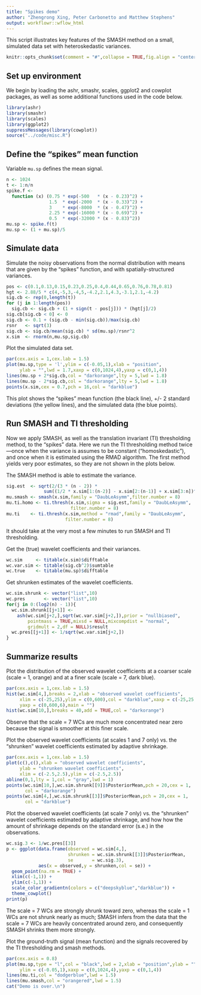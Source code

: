 ```yaml
---
title: "Spikes demo"
author: "Zhengrong Xing, Peter Carbonetto and Matthew Stephens"
output: workflowr::wflow_html
---
```


This script illustrates key features of the SMASH method on a small,
simulated data set with heteroskedastic variances.

```r
knitr::opts_chunk$set(comment = "#",collapse = TRUE,fig.align = "center")
```

Set up environment
------------------

We begin by loading the ashr, smashr, scales, ggplot2 and cowplot
packages, as well as some additional functions used in the code below.

```r
library(ashr)
library(smashr)
library(scales)
library(ggplot2)
suppressMessages(library(cowplot))
source("../code/misc.R")
```

Define the "spikes" mean function
---------------------------------

Variable `mu.sp` defines the mean signal. 

```r
n <- 1024
t <- 1:n/n
spike.f <-
  function (x) (0.75 * exp(-500   * (x - 0.23)^2) +
                1.5  * exp(-2000  * (x - 0.33)^2) +
                3    * exp(-8000  * (x - 0.47)^2) +
                2.25 * exp(-16000 * (x - 0.69)^2) +
                0.5  * exp(-32000 * (x - 0.83)^2))
mu.sp <- spike.f(t)
mu.sp <- (1 + mu.sp)/5
```

Simulate data
-------------

Simulate the noisy observations from the normal distribution with
means that are given by the "spikes" function, and with
spatially-structured variances.

```r
pos <- c(0.1,0.13,0.15,0.23,0.25,0.4,0.44,0.65,0.76,0.78,0.81)
hgt <- 2.88/5 * c(4,-5,3,-4,5,-4.2,2.1,4.3,-3.1,2.1,-4.2)
sig.cb <- rep(0,length(t))
for (j in 1:length(pos)) 
  sig.cb <- sig.cb + (1 + sign(t - pos[j])) * (hgt[j]/2)
sig.cb[sig.cb < 0] <- 0
sig.cb <- 0.1 + (sig.cb - min(sig.cb))/max(sig.cb)
rsnr   <- sqrt(3)
sig.cb <- sig.cb/mean(sig.cb) * sd(mu.sp)/rsnr^2
x.sim  <- rnorm(n,mu.sp,sig.cb)
```

Plot the simulated data set.

```r
par(cex.axis = 1,cex.lab = 1.5)
plot(mu.sp,type = 'l',ylim = c(-0.05,1),xlab = "position",
     ylab = "",lwd = 1.7,xaxp = c(0,1024,4),yaxp = c(0,1,4))
lines(mu.sp + 2*sig.cb,col = "darkorange",lty = 5,lwd = 1.8)
lines(mu.sp - 2*sig.cb,col = "darkorange",lty = 5,lwd = 1.8)
points(x.sim,cex = 0.7,pch = 16,col = "darkblue")
```

This plot shows the "spikes" mean function (the black line),
+/- 2 standard deviations (the yellow lines), and
the simulated data (the blue points).
  
Run SMASH and TI thresholding
-----------------------------

Now we apply SMASH, as well as the translation invariant (TI)
thresholding method, to the "spikes" data. Here we run the TI
thresholding method twice---once when the variance is assumes to be
constant ("homoskedastic"), and once when it is estimated using the
RMAD algorithm. The first method yields very poor estimates, so they
are not shown in the plots below.

The SMASH method is able to estimate the variance.

```r
sig.est  <- sqrt(2/(3 * (n - 2)) *
              sum((1/2 * x.sim[1:(n-2)] - x.sim[2:(n-1)] + x.sim[3:n])^2/2))
mu.smash <- smash(x.sim,family = "DaubLeAsymm",filter.number = 8)
mu.ti.homo <- ti.thresh(x.sim,sigma = sig.est,family = "DaubLeAsymm",
                        filter.number = 8)
mu.ti    <- ti.thresh(x.sim,method = "rmad",family = "DaubLeAsymm",
                      filter.number = 8)
```

It should take at the very most a few minutes to run SMASH and TI
thresholding.

Get the (true) wavelet coefficients and their variances.

```r
wc.sim     <- titable(x.sim)$difftable
wc.var.sim <- titable(sig.cb^2)$sumtable
wc.true    <- titable(mu.sp)$difftable
```

Get shrunken estimates of the wavelet coefficients.

```r
wc.sim.shrunk <- vector("list",10)
wc.pres       <- vector("list",10)
for(j in 0:(log2(n) - 1)){
  wc.sim.shrunk[[j+1]] <-
    ash(wc.sim[j+2,],sqrt(wc.var.sim[j+2,]),prior = "nullbiased",
        pointmass = TRUE,mixsd = NULL,mixcompdist = "normal",
        gridmult = 2,df = NULL)$result
  wc.pres[[j+1]] <- 1/sqrt(wc.var.sim[j+2,])
}
```

Summarize results
-----------------

Plot the distribution of the observed wavelet coefficients at a
coarser scale (scale = 1, orange) and at a finer scale (scale = 7,
dark blue). 

```r
par(cex.axis = 1,cex.lab = 1.5)
hist(wc.sim[4,],breaks = 2,xlab = "observed wavelet coefficients",
     xlim = c(-25,25),ylim = c(0,600),col = "darkblue",xaxp = c(-25,25,10),
     yaxp = c(0,600,6),main = "")
hist(wc.sim[10,],breaks = 40,add = TRUE,col = "darkorange")
```

Observe that the scale = 7 WCs are much more concentrated near zero
because the signal is smoother at this finer scale.

Plot the observed wavelet coefficients (at scales 1 and 7 only)
vs. the "shrunken" wavelet coefficients estimated by adaptive
shrinkage.

```r
par(cex.axis = 1,cex.lab = 1.5)
plot(c(),c(),xlab = "observed wavelet coefficients",
     ylab = "shrunken wavelet coefficients",
     xlim = c(-2.5,2.5),ylim = c(-2.5,2.5))
abline(0,1,lty = 1,col = "gray",lwd = 1)
points(wc.sim[10,],wc.sim.shrunk[[9]]$PosteriorMean,pch = 20,cex = 1,
       col = "darkorange")
points(wc.sim[4,],wc.sim.shrunk[[3]]$PosteriorMean,pch = 20,cex = 1,
       col = "darkblue")
```

Plot the observed wavelet coefficients (at scale 7 only) vs. the
"shrunken" wavelet coefficients estimated by adaptive shrinkage, and
how how the amount of shrinkage depends on the standard error (s.e.)
in the observations.

```r
wc.sig.3 <- 1/wc.pres[[3]]
p <- ggplot(data.frame(observed = wc.sim[4,],
                       shrunken = wc.sim.shrunk[[3]]$PosteriorMean,
                       se       = wc.sig.3),
            aes(x = observed,y = shrunken,col = se)) +
  geom_point(na.rm = TRUE) +
  xlim(c(-1,1)) +
  ylim(c(-1,1)) +
  scale_color_gradientn(colors = c("deepskyblue","darkblue")) +
  theme_cowplot()
print(p)
```

The scale = 7 WCs are strongly shrunk toward zero, whereas the scale =
1 WCs are not shrunk nearly as much; SMASH infers from the data that
the scale = 7 WCs are heavily concentrated around zero, and
consequently SMASH shrinks them more strongly.
  
Plot the ground-truth signal (mean function) and the signals
recovered by the TI thresholding and smash methods.

```r
par(cex.axis = 0.8)
plot(mu.sp,type = "l",col = "black",lwd = 2,xlab = "position",ylab = "",
     ylim = c(-0.05,1),xaxp = c(0,1024,4),yaxp = c(0,1,4))
lines(mu.ti,col = "dodgerblue",lwd = 1.5)
lines(mu.smash,col = "orangered",lwd = 1.5)
cat("Demo is over.\n")
```
